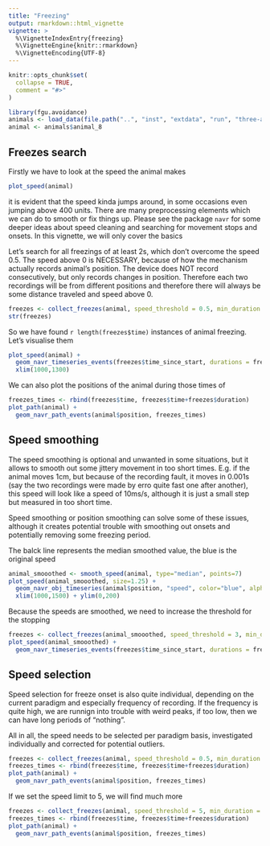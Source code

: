 ```yaml
---
title: "Freezing"
output: rmarkdown::html_vignette
vignette: >
  %\VignetteIndexEntry{freezing}
  %\VignetteEngine{knitr::rmarkdown}
  %\VignetteEncoding{UTF-8}
---
```


```r
knitr::opts_chunk$set(
  collapse = TRUE,
  comment = "#>"
)
```

```r
library(fgu.avoidance)
animals <- load_data(file.path("..", "inst", "extdata", "run", "three-animals.csv"))
animal <- animals$animal_8
```

## Freezes search

Firstly we have to look at the speed the animal makes

```r
plot_speed(animal)
```

it is evident that the speed kinda jumps around, in some occasions even jumping above 400 units. There are many preprocessing elements which we can do to smooth or fix things up. Please see the package `navr` for some deeper ideas about speed cleaning and searching for movement stops and onsets. In this vignette, we will only cover the basics

Let's search for all freezings of at least 2s, which don't overcome the speed 0.5. The speed above 0 is NECESSARY, because of how the mechanism actually records animal's position. The device does NOT record consecutively, but only records changes in position. Therefore each two recordings will be from different positions and therefore there will always be some distance traveled and speed above 0.

```r
freezes <- collect_freezes(animal, speed_threshold = 0.5, min_duration = 2)
str(freezes)
```

So we have found `r length(freezes$time)` instances of animal freezing. Let's visualise them

```r
plot_speed(animal) +
  geom_navr_timeseries_events(freezes$time_since_start, durations = freezes$duration, color="red", size= 2) +
  xlim(1000,1300)
```

We can also plot the positions of the animal during those times of 

```r
freezes_times <- rbind(freezes$time, freezes$time+freezes$duration)
plot_path(animal) +
  geom_navr_path_events(animal$position, freezes_times)
```

## Speed smoothing

The speed smoothing is optional and unwanted in some situations, but it allows to smooth out some jittery movement in too short times. E.g. if the animal moves 1cm, but because of the recording fault, it moves in 0.001s (say the two recordings were made by erro quite fast one after another), this speed will look like a speed of 10ms/s, although it is just a small step but measured in too short time.

Speed smoothing or position smoothing can solve some of these issues, although it creates potential trouble with smoothing out onsets and potentially removing some freezing period.

The balck line represents the median smoothed value, the blue is the original speed

```r
animal_smooothed <- smooth_speed(animal, type="median", points=7)
plot_speed(animal_smooothed, size=1.25) +
  geom_navr_obj_timeseries(animal$position, "speed", color="blue", alpha = 0.5) +
  xlim(1000,1500) + ylim(0,200)
```
Because the speeds are smoothed, we need to increase the threshold for the stopping

```r
freezes <- collect_freezes(animal_smooothed, speed_threshold = 3, min_duration = 2)
plot_speed(animal_smooothed) +
  geom_navr_timeseries_events(freezes$time_since_start, durations = freezes$duration, color="red", size= 2)
```

## Speed selection

Speed selection for freeze onset is also quite individual, depending on the current paradigm and especially frequency of recording. If the frequency is quite high, we are runnign into trouble with weird peaks, if too low, then we can have long periods of "nothing".

All in all, the speed needs to be selected per paradigm basis, investigated individually and corrected for potential outliers.

```r
freezes <- collect_freezes(animal, speed_threshold = 0.5, min_duration = 2)
freezes_times <- rbind(freezes$time, freezes$time+freezes$duration)
plot_path(animal) +
  geom_navr_path_events(animal$position, freezes_times)
```

If we set the speed limit to 5, we will find much more
```r
freezes <- collect_freezes(animal, speed_threshold = 5, min_duration = 2)
freezes_times <- rbind(freezes$time, freezes$time+freezes$duration)
plot_path(animal) +
  geom_navr_path_events(animal$position, freezes_times)
```


